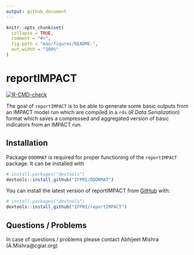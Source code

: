 ```yaml
---
output: github_document
---
```


<!-- README.md is generated from README.Rmd. Please edit that file -->

```r
knitr::opts_chunk$set(
  collapse = TRUE,
  comment = "#>",
  fig.path = "man/figures/README-",
  out.width = "100%"
)
```

# reportIMPACT

<!-- badges: start -->
[![R-CMD-check](https://github.com/IFPRI/reportIMPACT/actions/workflows/R-CMD-check.yaml/badge.svg)](https://github.com/IFPRI/reportIMPACT/actions/workflows/R-CMD-check.yaml)
<!-- badges: end -->

The goal of `reportIMPACT` is to be able to generate some basic outputs from an IMPACT model run which are compiled in a `rds` (_R Data Serialization_) format which saves a compressed and aggregated version of basic indicators from an IMPACT run.

## Installation

Package `DOORMAT` is required for proper functioning of the `reportIMPACT` package. It can be installed with

``` r
# install.packages("devtools")
devtools::install_github("IFPRI/DOORMAT")
```

You can install the latest version of reportIMPACT from [GitHub](https://github.com/) with:

``` r
# install.packages("devtools")
devtools::install_github("IFPRI/reportIMPACT")
```

## Questions / Problems

In case of questions / problems please contact Abhijeet Mishra (A.Mishra@cgiar.org)
